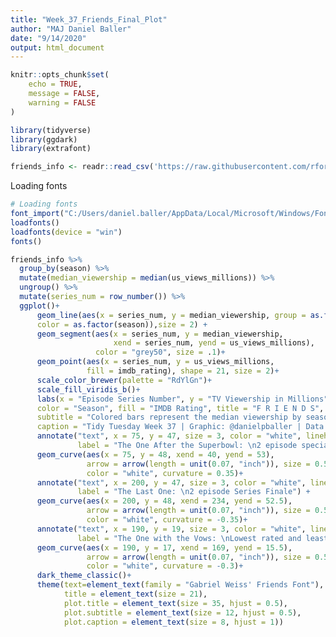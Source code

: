 ```yaml
---
title: "Week_37_Friends_Final_Plot"
author: "MAJ Daniel Baller"
date: "9/14/2020"
output: html_document
---
```


```r
knitr::opts_chunk$set(
	echo = TRUE,
	message = FALSE,
	warning = FALSE
)
```

```r
library(tidyverse)
library(ggdark)
library(extrafont)
```

```r
friends_info <- readr::read_csv('https://raw.githubusercontent.com/rfordatascience/tidytuesday/master/data/2020/2020-09-08/friends_info.csv')
```

Loading fonts
```r
# Loading fonts
font_import("C:/Users/daniel.baller/AppData/Local/Microsoft/Windows/Fonts")
loadfonts()
loadfonts(device = "win")
fonts()
```


```r
friends_info %>% 
  group_by(season) %>%
  mutate(median_viewership = median(us_views_millions)) %>% 
  ungroup() %>% 
  mutate(series_num = row_number()) %>% 
  ggplot()+
      geom_line(aes(x = series_num, y = median_viewership, group = as.factor(season), 
      color = as.factor(season)),size = 2) + 
      geom_segment(aes(x = series_num, y = median_viewership, 
                       xend = series_num, yend = us_views_millions), 
                   color = "grey50", size = .1)+
      geom_point(aes(x = series_num, y = us_views_millions, 
                 fill = imdb_rating), shape = 21, size = 2)+
      scale_color_brewer(palette = "RdYlGn")+
      scale_fill_viridis_b()+
      labs(x = "Episode Series Number", y = "TV Viewership in Millions", 
      color = "Season", fill = "IMDB Rating", title = "F R I E N D S", 
      subtitle = "Colored bars represent the median viewership by season. \n Episodes colored by IMDB Rating",
      caption = "Tidy Tuesday Week 37 | Graphic: @danielpballer | Data: (friends) by Emil Hvitfeldt")+
      annotate("text", x = 75, y = 47, size = 3, color = "white", lineheight = .9,
               label = "The One After the Superbowl: \n2 episode special following the 1996 Super Bowl") +
      geom_curve(aes(x = 75, y = 48, xend = 40, yend = 53),
                 arrow = arrow(length = unit(0.07, "inch")), size = 0.5,
                 color = "white", curvature = 0.35)+
      annotate("text", x = 200, y = 47, size = 3, color = "white", lineheight = .9,
               label = "The Last One: \n2 episode Series Finale") +
      geom_curve(aes(x = 200, y = 48, xend = 234, yend = 52.5),
                 arrow = arrow(length = unit(0.07, "inch")), size = 0.5,
                 color = "white", curvature = -0.35)+
      annotate("text", x = 190, y = 19, size = 3, color = "white", lineheight = .9,
               label = "The One with the Vows: \nLowest rated and least \nwatched episode") +
      geom_curve(aes(x = 190, y = 17, xend = 169, yend = 15.5),
                 arrow = arrow(length = unit(0.07, "inch")), size = 0.5,
                 color = "white", curvature = -0.3)+
      dark_theme_classic()+
      theme(text=element_text(family = "Gabriel Weiss' Friends Font"),
            title = element_text(size = 21),
            plot.title = element_text(size = 35, hjust = 0.5),
            plot.subtitle = element_text(size = 12, hjust = 0.5),
            plot.caption = element_text(size = 8, hjust = 1))
```
